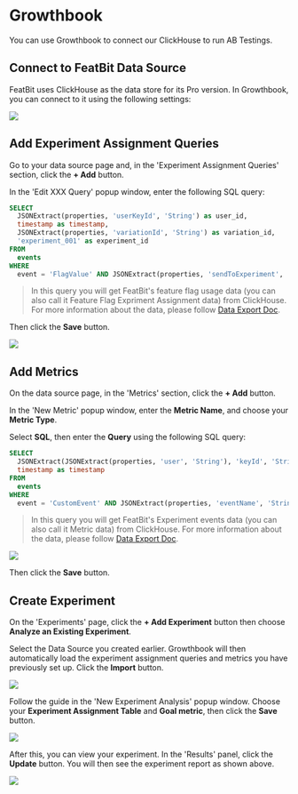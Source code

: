 
# Growthbook

You can use Growthbook to connect our ClickHouse to run AB Testings.

## Connect to FeatBit Data Source

FeatBit uses ClickHouse as the data store for its Pro version. In Growthbook, you can connect to it using the following settings:

![](../../integrations/assets/growthbook/add-datasource.png)

## Add Experiment Assignment Queries

Go to your data source page and, in the 'Experiment Assignment Queries' section, click the **+ Add** button.

In the 'Edit XXX Query' popup window, enter the following SQL query:

```sql
SELECT
  JSONExtract(properties, 'userKeyId', 'String') as user_id,
  timestamp as timestamp,
  JSONExtract(properties, 'variationId', 'String') as variation_id,
  'experiment_001' as experiment_id
FROM
  events
WHERE
  event = 'FlagValue' AND JSONExtract(properties, 'sendToExperiment', 'Bool') = true
```

> In this query you will get FeatBit's feature flag usage data (you can also call it Feature Flag Expriment Assignment data) from ClickHouse. For more information about the data, please follow [Data Export Doc](/data-import-and-export/data-export).

Then click the **Save** button.

![](../../integrations/assets/growthbook/create-experiment-query.png)


## Add Metrics

On the data source page, in the 'Metrics' section, click the **+ Add** button.

In the 'New Metric' popup window, enter the **Metric Name**, and choose your **Metric Type**.

Select **SQL**, then enter the **Query** using the following SQL query:

```sql
SELECT
  JSONExtract(JSONExtract(properties, 'user', 'String'), 'keyId', 'String')  as user_id,
  timestamp as timestamp
FROM
  events
WHERE
  event = 'CustomEvent' AND JSONExtract(properties, 'eventName', 'String') = '{custom event name}'
```

> In this query you will get FeatBit's Experiment events data (you can also call it Metric data) from ClickHouse. For more information about the data, please follow [Data Export Doc](/data-import-and-export/data-export).

![](../../integrations/assets/growthbook/create-metric.png)

Then click the **Save** button.

## Create Experiment

On the 'Experiments' page, click the **+ Add Experiment** button then choose **Analyze an Existing Experiment**.

Select the Data Source you created earlier. Growthbook will then automatically load the experiment assignment queries and metrics you have previously set up. Click the **Import** button.

![](../../integrations/assets/growthbook/exp-import.png)

Follow the guide in the 'New Experiment Analysis' popup window. Choose your  **Experiment Assignment Table** and **Goal metric**, then click the **Save** button.

![](../../integrations/assets/growthbook/analyse-step.png)

After this, you can view your experiment. In the 'Results' panel, click the **Update** button. You will then see the experiment report as shown above.

![](../../integrations/assets/growthbook/exp-report.png)
